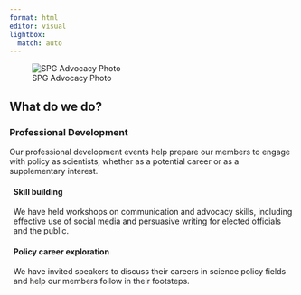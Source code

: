 ```yaml
---
format: html
editor: visual
lightbox:
  match: auto
---
```


<!-- left column -->

::: {.g-col-12 .g-col-md-6}
![SPG Advocacy Photo](images/SPG_Advocacy_Photo.png){.lightbox group="homepage-gallery"}
:::

<!-- right column -->

:::: {.g-col-12 .g-col-md-6}
## What do we do? {.heading-up}

### **Professional Development**

Our professional development events help prepare our members to engage with policy as scientists, whether as a potential career or as a supplementary interest.

::: {style="margin-left: 0.5em;"}
#### **Skill building**

We have held workshops on communication and advocacy skills, including effective use of social media and persuasive writing for elected officials and the public.

#### **Policy career exploration**

We have invited speakers to discuss their careers in science policy fields and help our members follow in their footsteps.
:::
::::
